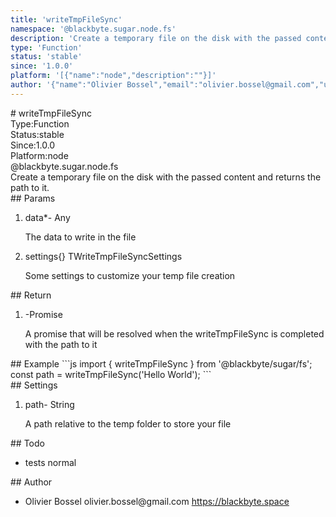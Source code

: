 ```yaml
---
title: 'writeTmpFileSync'
namespace: '@blackbyte.sugar.node.fs'
description: 'Create a temporary file on the disk with the passed content and returns the path to it.'
type: 'Function'
status: 'stable'
since: '1.0.0'
platform: '[{"name":"node","description":""}]'
author: '{"name":"Olivier Bossel","email":"olivier.bossel@gmail.com","url":"https://blackbyte.space"}'
---
```

<div class="docmap -mdx">
# writeTmpFileSync
<div class="docmap_metas">
<div class="docmap_type"><span class="docmap_type-label">Type:</span><span class="docmap_type-value">Function</span></div>
<div class="docmap_status"><span class="docmap_status-label">Status:</span><span class="docmap_status-value -stable">stable</span></div>
<div class="docmap_since"><span class="docmap_since-label">Since:</span><span class="docmap_since-value">1.0.0</span></div>
<div class="docmap_platform"><span class="docmap_platform-label">Platform:</span><span class="docmap_platform-value -node">node</span></div>
</div>
<div class="docmap_namespace">@blackbyte.sugar.node.fs</div>
<div class="docmap_description typo-lead typo-format">
Create a temporary file on the disk with the passed content and returns the path
to it.
</div>
<div class="docmap_params">
## Params
<ol class="docmap_list">
<li class="docmap_item">
<span class="docmap_name">data<span class="docmap_required">*</span></span><span class="docmap_default">-</span> <span class="docmap_type">Any</span>
<p class="docmap_description">The data to write in the file</p>
</li>
<li class="docmap_item">
<span class="docmap_name">settings</span><span class="docmap_default">&lcub;&rcub;</span> <span class="docmap_type">TWriteTmpFileSyncSettings</span>
<p class="docmap_description">Some settings to customize your temp file creation</p>
</li>
</ol>
</div>
<div class="docmap_return">
## Return
<ol class="docmap_list">
<li class="docmap_item">
<span class="docmap_default">-</span><span class="docmap_type">Promise</span>
<p class="docmap_description">A promise that will be resolved when the writeTmpFileSync is completed with the path to it</p>
</li>
</ol>
</div>
<div class="docmap_examples">
## Example
<s-code language="js" header>
```js
import { writeTmpFileSync } from '@blackbyte/sugar/fs';
const path = writeTmpFileSync('Hello World');
```
</s-code>
</div>
<div class="docmap_settings">
## Settings
<ol class="docmap_list">
<li class="docmap_item">
<span class="docmap_name">path</span><span class="docmap_default">-</span> <span class="docmap_type">String</span>
<p class="docmap_description">A path relative to the temp folder to store your file</p>
</li>
</ol>
</div>
<div class="docmap_todo">
## Todo
<ul class="docmap_list">
<li class="docmap_item">
<span class="docmap_description">tests</span>
<span class="docmap_priority -normal">normal</span>
</li>
</ul>
</div>
<div class="docmap_author">
## Author
<ul class="docmap_list">
<li class="docmap_item">
<span class="docmap_name">Olivier Bossel</span>
<span class="docmap_email">olivier.bossel@gmail.com</span>
<a href="https://blackbyte.space" target="_blank" class="docmap_url">https://blackbyte.space</a>
</li>
</ul>
</div>
</div>
